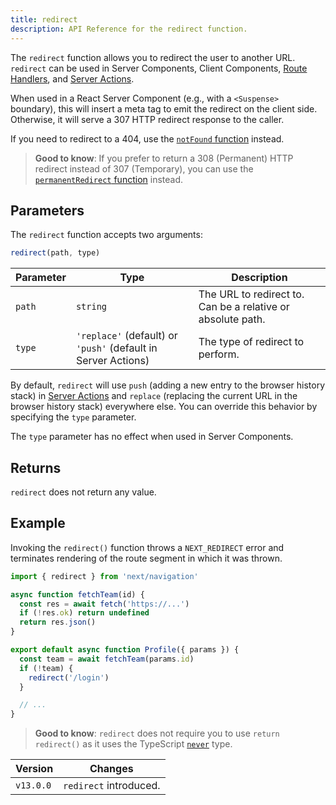 ```yaml
---
title: redirect
description: API Reference for the redirect function.
---
```


The `redirect` function allows you to redirect the user to another URL. `redirect` can be used in Server Components, Client Components, [Route Handlers](/docs/app/building-your-application/routing/route-handlers), and [Server Actions](/docs/app/building-your-application/data-fetching/server-actions).

When used in a React Server Component (e.g., with a `<Suspense>` boundary), this will insert a meta tag to emit the redirect on the client side. Otherwise, it will serve a 307 HTTP redirect response to the caller.

If you need to redirect to a 404, use the [`notFound` function](/docs/app/api-reference/functions/not-found) instead.

> **Good to know**: If you prefer to return a 308 (Permanent) HTTP redirect instead of 307 (Temporary), you can use the [`permanentRedirect` function](/docs/app/api-reference/functions/permanentRedirect) instead.

## Parameters

The `redirect` function accepts two arguments:

```js
redirect(path, type)
```

| Parameter | Type                                                          | Description                                                 |
| --------- | ------------------------------------------------------------- | ----------------------------------------------------------- |
| `path`    | `string`                                                      | The URL to redirect to. Can be a relative or absolute path. |
| `type`    | `'replace'` (default) or `'push'` (default in Server Actions) | The type of redirect to perform.                            |

By default, `redirect` will use `push` (adding a new entry to the browser history stack) in [Server Actions](/docs/app/building-your-application/data-fetching/server-actions) and `replace` (replacing the current URL in the browser history stack) everywhere else. You can override this behavior by specifying the `type` parameter.

The `type` parameter has no effect when used in Server Components.

## Returns

`redirect` does not return any value.

## Example

Invoking the `redirect()` function throws a `NEXT_REDIRECT` error and terminates rendering of the route segment in which it was thrown.

```jsx filename="app/team/[id]/page.js"
import { redirect } from 'next/navigation'

async function fetchTeam(id) {
  const res = await fetch('https://...')
  if (!res.ok) return undefined
  return res.json()
}

export default async function Profile({ params }) {
  const team = await fetchTeam(params.id)
  if (!team) {
    redirect('/login')
  }

  // ...
}
```

> **Good to know**: `redirect` does not require you to use `return redirect()` as it uses the TypeScript [`never`](https://www.typescriptlang.org/docs/handbook/2/functions.html#never) type.

| Version   | Changes                |
| --------- | ---------------------- |
| `v13.0.0` | `redirect` introduced. |
